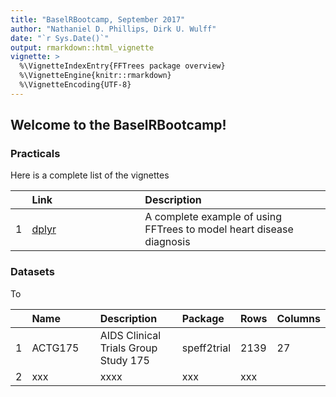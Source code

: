 ```yaml
---
title: "BaselRBootcamp, September 2017"
author: "Nathaniel D. Phillips, Dirk U. Wulff"
date: "`r Sys.Date()`"
output: rmarkdown::html_vignette
vignette: >
  %\VignetteIndexEntry{FFTrees package overview}
  %\VignetteEngine{knitr::rmarkdown}
  %\VignetteEncoding{UTF-8}
---
```


## Welcome to the BaselRBootcamp!

### Practicals

Here is a complete list of the vignettes

| | Link| Description |
|--:|:------------------------------|:-------------------------------------------------|
|     1|    [dplyr](dplyr_practical.html)| A complete example of using FFTrees to model heart disease diagnosis     |


### Datasets

To

| | Name| Description | Package | Rows | Columns |
|--:|:------------------------------|:--------------------------------------|:----|:---|:----|
| 1| ACTG175| AIDS Clinical Trials Group Study 175|speff2trial|2139|27
| 2| xxx | xxxx | xxx | xxx |

